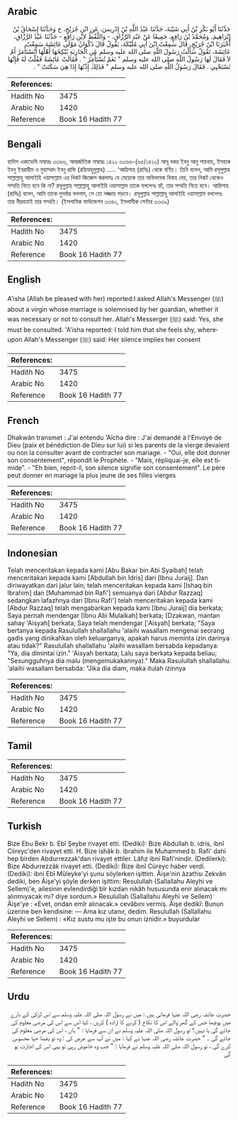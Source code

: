 ## Arabic


<div dir="rtl" lang="ar" style={{fontSize:'larger',backgroundColor:'#f8f9fa',padding:20}}>
حَدَّثَنَا أَبُو بَكْرِ بْنُ أَبِي شَيْبَةَ، حَدَّثَنَا عَبْدُ اللَّهِ بْنُ إِدْرِيسَ، عَنِ ابْنِ جُرَيْجٍ، ح وَحَدَّثَنَا إِسْحَاقُ بْنُ إِبْرَاهِيمَ، وَمُحَمَّدُ بْنُ رَافِعٍ، جَمِيعًا عَنْ عَبْدِ الرَّزَّاقِ، - وَاللَّفْظُ لاِبْنِ رَافِعٍ - حَدَّثَنَا عَبْدُ الرَّزَّاقِ، أَخْبَرَنَا ابْنُ جُرَيْجٍ، قَالَ سَمِعْتُ ابْنَ أَبِي مُلَيْكَةَ، يَقُولُ قَالَ ذَكْوَانُ مَوْلَى عَائِشَةَ سَمِعْتُ عَائِشَةَ، تَقُولُ سَأَلْتُ رَسُولَ اللَّهِ صلى الله عليه وسلم عَنِ الْجَارِيَةِ يُنْكِحُهَا أَهْلُهَا أَتُسْتَأْمَرُ أَمْ لاَ فَقَالَ لَهَا رَسُولُ اللَّهِ صلى الله عليه وسلم ‏"‏ نَعَمْ تُسْتَأْمَرُ ‏"‏ ‏.‏ فَقَالَتْ عَائِشَةُ فَقُلْتُ لَهُ فَإِنَّهَا تَسْتَحْيِي ‏.‏ فَقَالَ رَسُولُ اللَّهِ صلى الله عليه وسلم ‏"‏ فَذَلِكَ إِذْنُهَا إِذَا هِيَ سَكَتَتْ ‏"‏ ‏.‏
</div>
<div style={{backgroundColor:'#f8f9fa',padding:20, marginBottom: 10}}><table> <thead> <tr> <th>References:</th> <th></th> </tr> </thead> <tbody><tr><td>Hadith No</td><td>3475</td></tr><tr><td>Arabic No</td><td>1420</td></tr><tr><td>Reference</td><td>Book 16 Hadith 77</td></tr></tbody></table></div>

## Bengali


<div dir="ltr" lang="bn" style={{fontSize:'larger',backgroundColor:'#f8f9fa',padding:20}}>
হাদিস একাডেমি নাম্বারঃ ৩৩৬৬, আন্তর্জাতিক নাম্বারঃ ১৪২০ ৩৩৬৬-(৬৫/১৪২০) আবূ বকর ইবনু আবূ শায়বাহ, ইসহাক ইবনু ইবরাহীম ও মুহাম্মাদ ইবনু রাফি (রহিমাহুমুল্লাহ) ..... ‘আয়িশাহ (রাযিঃ) থেকে বর্ণিত। তিনি বলেন, আমি রসূলুল্লাহ সাল্লাল্লাহু আলাইহি ওয়াসাল্লাম এর নিকট জিজ্ঞেস করলামঃ যে মেয়েকে তার অভিভাবক বিবাহ দেয়, তার নিকট থেকেও সম্মতি নিতে হবে কি না? রসূলুল্লাহ সাল্লাল্লাহু আলাইহি ওয়াসাল্লাম তাকে বললেনঃ হ্যাঁ, তার সম্মতি নিতে হবে। আয়িশাহ (রাযিঃ) বলেন, আমি তাকে পুনর্বার বললাম, সে তো লজ্জায় পড়বে। রসূলুল্লাহ সাল্লাল্লাহু আলাইহি ওয়াসাল্লাম বললেনঃ তার নীরবতাই তার সম্মতি। (ইসলামিক ফাউন্ডেশন ৩৩৪০, ইসলামীক সেন্টার ৩৩৩৯)
</div>
<div style={{backgroundColor:'#f8f9fa',padding:20, marginBottom: 10}}><table> <thead> <tr> <th>References:</th> <th></th> </tr> </thead> <tbody><tr><td>Hadith No</td><td>3475</td></tr><tr><td>Arabic No</td><td>1420</td></tr><tr><td>Reference</td><td>Book 16 Hadith 77</td></tr></tbody></table></div>

## English


<div dir="ltr" lang="en" style={{fontSize:'larger',backgroundColor:'#f8f9fa',padding:20}}>
A'isha (Allah be pleased with her) reported:I asked Allah's Messenger (ﷺ) about a virgin whose marriage is solemnised by her guardian, whether it was necessary or not to consult her. Allah's Messerger (ﷺ) said: Yes, she must be consulted. 'A'isha reported: I told him that she feels shy, whereupon Allah's Messenger (ﷺ) said: Her silence implies her consent
</div>
<div style={{backgroundColor:'#f8f9fa',padding:20, marginBottom: 10}}><table> <thead> <tr> <th>References:</th> <th></th> </tr> </thead> <tbody><tr><td>Hadith No</td><td>3475</td></tr><tr><td>Arabic No</td><td>1420</td></tr><tr><td>Reference</td><td>Book 16 Hadith 77</td></tr></tbody></table></div>

## French


<div dir="ltr" lang="fr" style={{fontSize:'larger',backgroundColor:'#f8f9fa',padding:20}}>
Dhakwân transmet : J'ai entendu 'Aïcha dire : J'ai demandé à l'Envoyé de Dieu (paix et bénédiction de Dieu sur lui) si les parents de la vierge devaient ou non la consulter avant de contracter son mariage. - "Oui, elle doit donner son consentement", répondit le Prophète. - "Mais, répliquai-je, elle est timide". - "Eh bien, reprit-il, son silence signifie son consentement". Le père peut donner en mariage la plus jeune de ses filles vierges
</div>
<div style={{backgroundColor:'#f8f9fa',padding:20, marginBottom: 10}}><table> <thead> <tr> <th>References:</th> <th></th> </tr> </thead> <tbody><tr><td>Hadith No</td><td>3475</td></tr><tr><td>Arabic No</td><td>1420</td></tr><tr><td>Reference</td><td>Book 16 Hadith 77</td></tr></tbody></table></div>

## Indonesian


<div dir="ltr" lang="id" style={{fontSize:'larger',backgroundColor:'#f8f9fa',padding:20}}>
Telah menceritakan kepada kami [Abu Bakar bin Abi Syaibah] telah menceritakan kepada kami [Abdullah bin Idris] dari [Ibnu Juraij]. Dan diriwayatkan dari jalur lain, telah menceritakan kepada kami [Ishaq bin Ibrahim] dan [Muhammad bin Rafi'] semuanya dari [Abdur Razzaq] sedangkan lafazhnya dari [Ibnu Rafi'] telah menceritakan kepada kami [Abdur Razzaq] telah mengabarkan kepada kami [Ibnu Juraij] dia berkata; Saya pernah mendengar [Ibnu Abi Mulaikah] berkata; [Dzakwan, mantan sahay 'Aisyah] berkata; Saya telah mendengar ['Aisyah] berkata; "Saya bertanya kepada Rasulullah shallallahu 'alaihi wasallam mengenai seorang gadis yang dinikahkan oleh keluarganya, apakah harus meminta izin darinya atau tidak?" Rasulullah shallallahu 'alaihi wasallam bersabda kepadanya: "Ya, dia dimintai izin." 'Aisyah berkata; Lalu saya berkata kepada beliau; "Sesungguhnya dia malu (mengemukakannya)." Maka Rasulullah shallallahu 'alaihi wasallam bersabda: "Jika dia diam, maka itulah izinnya
</div>
<div style={{backgroundColor:'#f8f9fa',padding:20, marginBottom: 10}}><table> <thead> <tr> <th>References:</th> <th></th> </tr> </thead> <tbody><tr><td>Hadith No</td><td>3475</td></tr><tr><td>Arabic No</td><td>1420</td></tr><tr><td>Reference</td><td>Book 16 Hadith 77</td></tr></tbody></table></div>

## Tamil


<div dir="ltr" lang="ta" style={{fontSize:'larger',backgroundColor:'#f8f9fa',padding:20}}>

</div>
<div style={{backgroundColor:'#f8f9fa',padding:20, marginBottom: 10}}><table> <thead> <tr> <th>References:</th> <th></th> </tr> </thead> <tbody><tr><td>Hadith No</td><td>3475</td></tr><tr><td>Arabic No</td><td>1420</td></tr><tr><td>Reference</td><td>Book 16 Hadith 77</td></tr></tbody></table></div>

## Turkish


<div dir="ltr" lang="tr" style={{fontSize:'larger',backgroundColor:'#f8f9fa',padding:20}}>
Bize Ebu Bekr b. Ebî Şeybe rivayet etti. (Dediki): Bize Abdullah b. idris, ibnî Ciireyc'den rivayet etti. H. Bize ishâk b. ibrahim ile Muhammed b. Rafi' dahi hep birden Abdurrezzak'dan rivayet ettiler. Lâfız ibni Rafi'nindir. (Dedilerki): Bize Abdurrezzâk rivayet etti. (Dediki): Bize ibnî Cüreyc haber verdi. (Dediki): ibni Ebî Müleyke'yi şunu söylerken işittim. Âişe'nin âzathsı Zekvân dediki, ben Âişe'yi şöyle derken işittim: Resulullah (Sallallahu Aleyhi ve Sellem)'e, ailesinin evlendirdiği bîr kızdan nikâh hususunda enir alınacak mı alınmıyacak mı? diye sordum.» Resulullah (Sallallahu Aleyhi ve Sellem) Âişe'ye : «Evet, ondan emîr alınacak.» cevâbını vermiş. Âişe dedikî: Bunun üzerine ben kendisine: — Ama kız utanır, dedim. Resulullah (Sallallahu Aleyhi ve Sellem) : «Kız sustu mu işte bu onun iznidir.» buyurdular
</div>
<div style={{backgroundColor:'#f8f9fa',padding:20, marginBottom: 10}}><table> <thead> <tr> <th>References:</th> <th></th> </tr> </thead> <tbody><tr><td>Hadith No</td><td>3475</td></tr><tr><td>Arabic No</td><td>1420</td></tr><tr><td>Reference</td><td>Book 16 Hadith 77</td></tr></tbody></table></div>

## Urdu


<div dir="rtl" lang="ur" style={{fontSize:'larger',backgroundColor:'#f8f9fa',padding:20}}>
حضرت عائشہ رضی اللہ عنہا فرماتی ہیں : میں نے رسول اللہ صلی اللہ علیہ وسلم سے اس لڑکی کے بارے میں پوچھا جس کے گھر والے اس کا نکاح ( کرنے کا ارادہ ) کریں ، کیا اس سے اس کی مرضی معلوم کی جائے گی یا نہیں؟ تو رسول اللہ صلی اللہ علیہ وسلم نے ان سے فرمایا : " ہاں ، اس کی مرضی معلوم کی جائے گی ۔ " حضرت عائشہ رضی اللہ عنہا نے کہا : میں نے آپ سے عرض کی : وہ تو یقینا حیا محسوس کرے گی ، تو رسول اللہ صلی اللہ علیہ وسلم نے فرمایا : " جب وہ خاموش رہی تو یہی اس کی اجازت ہو گی
</div>
<div style={{backgroundColor:'#f8f9fa',padding:20, marginBottom: 10}}><table> <thead> <tr> <th>References:</th> <th></th> </tr> </thead> <tbody><tr><td>Hadith No</td><td>3475</td></tr><tr><td>Arabic No</td><td>1420</td></tr><tr><td>Reference</td><td>Book 16 Hadith 77</td></tr></tbody></table></div>